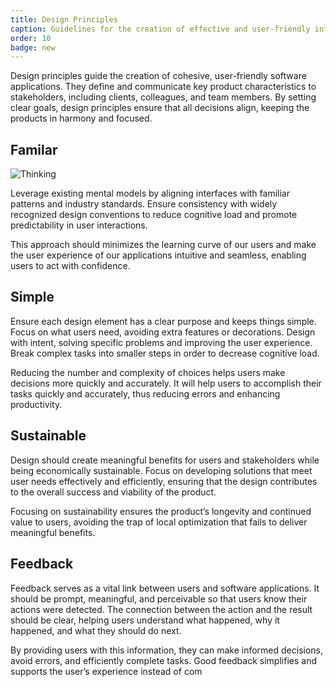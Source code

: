 ```yaml
---
title: Design Principles
caption: Guidelines for the creation of effective and user-friendly interfaces.
order: 10
badge: new
---
```


Design principles guide the creation of cohesive, user-friendly software applications. They define and communicate key product characteristics to stakeholders, including clients, colleagues, and team members. By setting clear goals, design principles ensure that all decisions align, keeping the products in harmony and focused.

## Familar

<Image
  src="/familiar.svg"
  width={150}
  height={150}
  alt="Thinking"
  caption="Image by vectorjuice on Freepik"
  attribution="https://www.freepik.com/free-vector/innovative-ideas-generation-creative-thinking-cognitive-insight-inspiration-genius-inventive-mind-successful-problem-solution-search_11668593.htm#query=eureka&position=1&from_view=author&uuid=5fe5d028-6129-4a8b-a7fb-37b5e83e9db6"
/>

Leverage existing mental models by aligning interfaces with familiar patterns and industry standards. Ensure consistency with widely recognized design conventions to reduce cognitive load and promote predictability in user interactions.

This approach should minimizes the learning curve of our users and make the user experience of our applications intuitive and seamless, enabling users to act with confidence.

## Simple

Ensure each design element has a clear purpose and keeps things simple. Focus on what users need, avoiding extra features or decorations. Design with intent, solving specific problems and improving the user experience. Break complex tasks into smaller steps in order to decrease cognitive load.

Reducing the number and complexity of choices helps users make decisions more quickly and accurately. It will help users to accomplish their tasks quickly and accurately, thus reducing errors and enhancing productivity.

## Sustainable

Design should create meaningful benefits for users and stakeholders while being economically sustainable. Focus on developing solutions that meet user needs effectively and efficiently, ensuring that the design contributes to the overall success and viability of the product.

Focusing on sustainability ensures the product’s longevity and continued value to users, avoiding the trap of local optimization that fails to deliver meaningful benefits.

## Feedback

Feedback serves as a vital link between users and software applications. It should be prompt, meaningful, and perceivable so that users know their actions were detected. The connection between the action and the result should be clear, helping users understand what happened, why it happened, and what they should do next.

By providing users with this information, they can make informed decisions, avoid errors, and efficiently complete tasks. Good feedback simplifies and supports the user’s experience instead of com
